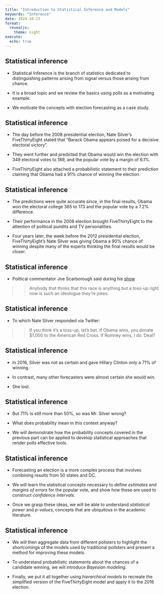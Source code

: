```yaml
---
title: "Introduction to Statistical Inference and Models"
keywords: "Inference"
date: 2024-10-23
format:
  revealjs:
    theme: night
execute: 
  echo: true
---
```



## Statistical inference

- Statistical Inference is the branch of statistics dedicated to distinguishing patterns arising from signal versus those arising from chance.

- It is a broad topic and we review the basics using polls as a motivating example.


- We motivate the concepts with election forecasting as a case study.



## Statistical inference

- The day before the 2008 presidential election, Nate Silver's FiveThirtyEight stated that "Barack Obama appears poised for a decisive electoral victory".

- They went further and predicted that Obama would win the election with 349 electoral votes to 189, and the popular vote by a margin of 6.1%.

- FiveThirtyEight also attached a probabilistic statement to their prediction claiming that Obama had a 91% chance of winning the election.



## Statistical inference

- The predictions were quite accurate since, in the final results, Obama won the electoral college 365 to 173 and the popular vote by a 7.2% difference.

- Their performance in the 2008 election brought FiveThirtyEight to the attention of political pundits and TV personalities.

- Four years later, the week before the 2012 presidential election, FiveThirtyEight's Nate Silver was giving Obama a 90% chance of winning despite many of the experts thinking the final results would be closer.



## Statistical inference

- Political commentator Joe Scarborough said during his [show](https://www.youtube.com/watch?v=TbKkjm-gheY)

>> Anybody that thinks that this race is anything but a toss-up right now is such an ideologue they're jokes.

## Statistical inference

- To which Nate Silver responded via Twitter:

>> If you think it's a toss-up, let's bet. If Obama wins, you donate \$1,000 to the American Red Cross. If Romney wins, I do. Deal?

## Statistical inference

- In 2016, Silver was not as certain and gave Hillary Clinton only a 71% of winning.

- In contrast, many other forecasters were almost certain she would win.

- She lost.



## Statistical inference

- But 71% is still more than 50%, so was Mr. Silver wrong? 

- What does probability mean in this context anyway? 

- We will demonstrate how the probability concepts covered in the previous part can be applied to develop statistical approaches that render polls effective tools.


## Statistical inference

- Forecasting an election is a more complex process that involves combining results from 50 states and DC.


- We will learn the statistical concepts necessary to define *estimates* and *margins of errors* for the popular vote, and show how these are used to construct *confidence intervals*.

- Once we grasp these ideas, we will be able to understand *statistical power* and *p-values*, concepts that are ubiquitous in the academic literature.


## Statistical inference

- We will then aggregate data from different pollsters to highlight the shortcomings of the models used by traditional pollsters and present a method for improving these models.

- To understand probabilistic statements about the chances of a candidate winning, we will introduce *Bayesian modeling*.

- Finally, we put it all together using *hierarchical models* to recreate the simplified version of the FiveThirtyEight model and apply it to the 2016 election.

